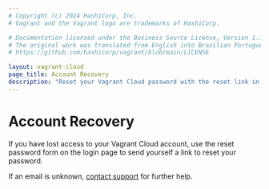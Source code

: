 ```yaml
---
# Copyright (c) 2024 HashiCorp, Inc.
# Vagrant and the Vagrant logo are trademarks of HashiCorp.

# Documentation licensed under the Business Source License, Version 1.1.
# The original work was translated from English into Brazilian Portuguese.
# https://github.com/hashicorp/vagrant/blob/main/LICENSE

layout: vagrant-cloud
page_title: Account Recovery
description: "Reset your Vagrant Cloud password with the reset link in the UI."
---
```


# Account Recovery

If you have lost access to your Vagrant Cloud account, use the reset
password form on the login page to send yourself a link to reset your password.

If an email is unknown, [contact support](/vagrant/intro/support)
for further help.
